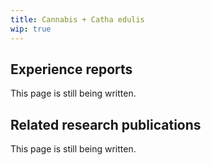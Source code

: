 ---
title: Cannabis + Catha edulis
wip: true
---

## Experience reports

This page is still being written.

## Related research publications

This page is still being written.

